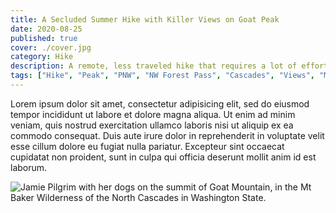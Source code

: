 ```yaml
---
title: A Secluded Summer Hike with Killer Views on Goat Peak
date: 2020-08-25
published: true
cover: ./cover.jpg
category: Hike
description: A remote, less traveled hike that requires a lot of effort but is totally worth it for the views.
tags: ["Hike", "Peak", "PNW", "NW Forest Pass", "Cascades", "Views", "Mt Baker Wilderness", "Summer"]
---
```


Lorem ipsum dolor sit amet, consectetur adipisicing elit, sed do eiusmod tempor incididunt ut labore et dolore magna aliqua. Ut enim ad minim veniam, quis nostrud exercitation ullamco laboris nisi ut aliquip ex ea commodo consequat. Duis aute irure dolor in reprehenderit in voluptate velit esse cillum dolore eu fugiat nulla pariatur. Excepteur sint occaecat cupidatat non proident, sunt in culpa qui officia deserunt mollit anim id est laborum.

![Jamie Pilgrim with her dogs on the summit of Goat Mountain, in the Mt Baker Wilderness of the North Cascades in Washington State. ](./img/pilgrim-memoirs-1.jpg)
